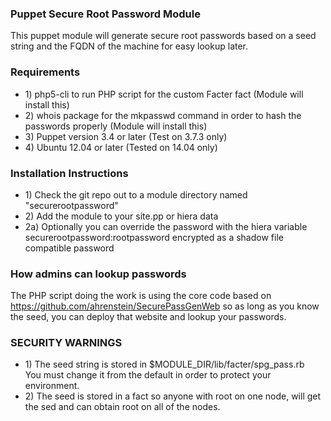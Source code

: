 === Puppet Secure Root Password Module ===
This puppet module will generate secure root passwords based on a seed string and the FQDN of the machine for easy lookup later.
=== Requirements ===
*1) php5-cli to run PHP script for the custom Facter fact (Module will install this)
*2) whois package for the mkpasswd command in order to hash the passwords properly (Module will install this)
*3) Puppet version 3.4 or later (Test on 3.7.3 only)
*4) Ubuntu 12.04 or later (Tested on 14.04 only)
=== Installation Instructions ===
*1) Check the git repo out to a module directory named "securerootpassword"
*2) Add the module to your site.pp or hiera data
*2a) Optionally you can override the password with the hiera variable securerootpassword:rootpassword encrypted as a shadow file compatible password
=== How admins can lookup passwords ===
The PHP script doing the work is using the core code based on https://github.com/ahrenstein/SecurePassGenWeb so as long as you know the seed, you can deploy that website and lookup your passwords.
=== SECURITY WARNINGS ===
*1) The seed string is stored in $MODULE_DIR/lib/facter/spg_pass.rb <br />You must change it from the default in order to protect your environment.
*2) The seed is stored in a fact so anyone with root on one node, will get the sed and can obtain root on all of the nodes.
